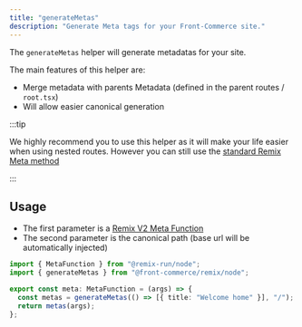 ```yaml
---
title: "generateMetas"
description: "Generate Meta tags for your Front-Commerce site."
---
```


The `generateMetas` helper will generate metadatas for your site.

The main features of this helper are:

- Merge metadata with parents Metadata (defined in the parent routes /
  `root.tsx`)
- Will allow easier canonical generation

:::tip 

We highly recommend you to use this helper as it will make your life
easier when using nested routes. However you can still use the
[standard Remix Meta method](https://remix.run/docs/en/main/route/meta-v2) 

:::

## Usage

- The first parameter is a
  [Remix V2 Meta Function](https://remix.run/docs/en/main/route/meta#meta-function-parameters)
- The second parameter is the canonical path (base url will be automatically
  injected)

```typescript
import { MetaFunction } from "@remix-run/node";
import { generateMetas } from "@front-commerce/remix/node";

export const meta: MetaFunction = (args) => {
  const metas = generateMetas(() => [{ title: "Welcome home" }], "/");
  return metas(args);
};
```
